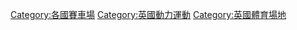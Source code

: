 


[[Category:各國賽車場|Category:各國賽車場]]
[[Category:英國動力運動|Category:英國動力運動]]
[[Category:英國體育場地|Category:英國體育場地]]